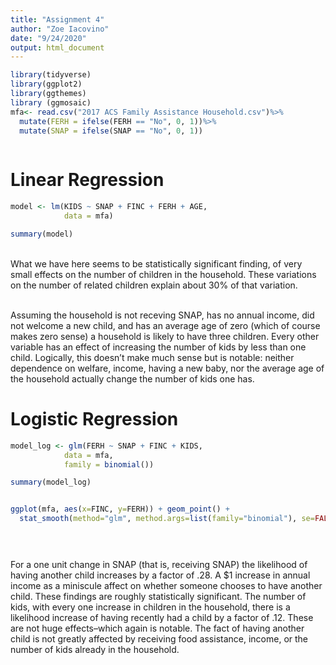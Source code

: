 ```yaml
---
title: "Assignment 4"
author: "Zoe Iacovino"
date: "9/24/2020"
output: html_document
---
```

```r
library(tidyverse)
library(ggplot2)
library(ggthemes)
library (ggmosaic)
mfa<- read.csv("2017 ACS Family Assistance Household.csv")%>%
  mutate(FERH = ifelse(FERH == "No", 0, 1))%>%
  mutate(SNAP = ifelse(SNAP == "No", 0, 1))
  
```


# Linear Regression
```r
model <- lm(KIDS ~ SNAP + FINC + FERH + AGE, 
            data = mfa)

summary(model)


```

<br>What we have here seems to be statistically significant finding, of very small effects on the number of children in the household. These variations on the number of related children explain about 30% of that variation. 

<br> Assuming the household is not receving SNAP, has no annual income, did not welcome a new child, and has an average age of zero (which of course makes zero sense) a household is likely to have three children. Every other variable has an effect of increasing the number of kids by less than one child. Logically, this doesn't make much sense but is notable: neither dependence on welfare, income, having a new baby, nor the average age of the household actually change the number of kids one has.  

# Logistic Regression
```r


model_log <- glm(FERH ~ SNAP + FINC + KIDS, 
            data = mfa,
            family = binomial())

summary(model_log)


ggplot(mfa, aes(x=FINC, y=FERH)) + geom_point() + 
  stat_smooth(method="glm", method.args=list(family="binomial"), se=FALSE)


  
```

 For a one unit change in SNAP (that is, receiving SNAP) the likelihood of having another child increases by a factor of .28. A $1 increase in annual income as a miniscule affect on whether someone chooses to have another child. These findings are roughly statistically significant.
 The number of kids, with every one increase in children in the household, there is a likelihood increase of having recently had a child by a factor of .12. These are not huge effects--which again is notable. The fact of having another child is not greatly affected by receiving food assistance, income, or the number of kids already in the household. 